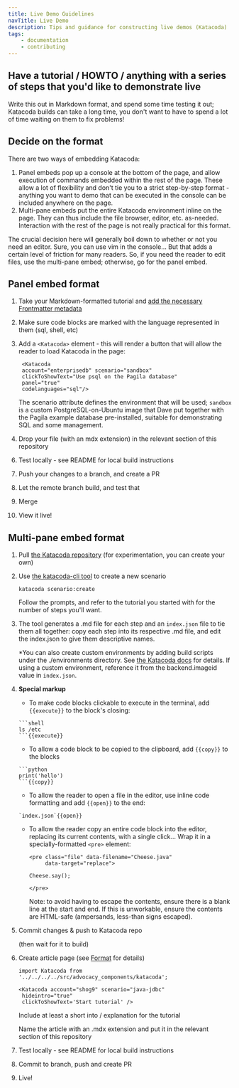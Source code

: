 ```yaml
---
title: Live Demo Guidelines
navTitle: Live Demo
description: Tips and guidance for constructing live demos (Katacoda)
tags:
    - documentation
    - contributing
---
```


<!-- Demo only: add top level section for "building/sql" to illustrate that too -->

## Have a tutorial / HOWTO / anything with a series of steps that you'd like to demonstrate live

Write this out in Markdown format, and spend some time testing it out; Katacoda builds can take a long time, you don't want to have to spend a lot of time waiting on them to fix problems!

## Decide on the format

There are two ways of embedding Katacoda: 

1. Panel embeds pop up a console at the bottom of the page, and allow execution of commands embedded within the rest of the page. 
   These allow a lot of flexibility and don't tie you to a strict step-by-step format - anything you want to demo that can be executed in the console can be included anywhere on the page.
2. Multi-pane embeds put the entire Katacoda environment inline on the page. They can thus include the file browser, editor, etc. as-needed.
   Interaction with the rest of the page is not really practical for this format.

The crucial decision here will generally boil down to whether or not you need an editor. Sure, you can use vim in the console... But that adds a certain level of friction for many readers. So, if you need the reader to edit files, use the multi-pane embed; otherwise, go for the panel embed.

## Panel embed format

1. Take your Markdown-formatted tutorial and [add the necessary Frontmatter metadata](../style)

2. Make sure code blocks are marked with the language represented in them (sql, shell, etc)

3. Add a `<Katacoda>` element - this will render a button that will allow the reader to load Katacoda in the page:


        <Katacoda 
        account="enterprisedb" scenario="sandbox" 
        clickToShowText="Use psql on the Pagila database" 
        panel="true"
        codelanguages="sql"/>

   The scenario attribute defines the environment that will be used; `sandbox` is a custom PostgreSQL-on-Ubuntu image that Dave put together with the Pagila example database pre-installed, suitable for demonstrating SQL and some management.

5. Drop your file (with an mdx extension) in the relevant section of this repository
<!-- Demo only: add top level section for "building/sql" to illustrate that too -->

6. Test locally - see README for local build instructions

7. Push your changes to a branch, and create a PR

8. Let the remote branch build, and test that

9. Merge

10. View it live!

## Multi-pane embed format

1. Pull [the Katacoda repository](https://github.com/EnterpriseDB/katacoda-scenarios) (for experimentation, you can create your own)

2. Use [the katacoda-cli tool](https://www.katacoda.com/cli) to create a new scenario 

   ```
   katacoda scenario:create
   ```

   Follow the prompts, and refer to the tutorial you started with for the number of steps you'll want.

3. The tool generates a .md file for each step and an `index.json` file to tie them all together: copy each step into its respective .md file, and edit the index.json to give them descriptive names.

   *You can also create custom environments by adding build scripts under the ./environments directory. See [the Katacoda docs](https://www.katacoda.community/custom-environment.html) for details. If using a custom environment, reference it from the backend.imageid value in `index.json`.

4. **Special markup**

   - To make code blocks clickable to execute in the terminal, add `{{execute}}` to the block's closing:

    ~~~
    ```shell
    ls /etc
    ```{{execute}}
    ~~~

   - To allow a code block to be copied to the clipboard, add `{{copy}}` to the blocks

    ~~~
    ```python
    print('hello')
    ```{{copy}}
    ~~~

   - To allow the reader to open a file in the editor, use inline code formatting and add `{{open}}` to the end:

    ~~~
    `index.json`{{open}}
    ~~~

   - To allow the reader copy an entire code block into the editor, replacing its current contents, with a single click... Wrap it in a specially-formatted `<pre>` element:

     ```
     <pre class="file" data-filename="Cheese.java" 
          data-target="replace">

     Cheese.say();

     </pre>
     ```
     Note: to avoid having to escape the contents, ensure there is a blank line at the start and end. If this is unworkable, ensure the contents are HTML-safe (ampersands, less-than signs escaped).

5. Commit changes & push to Katacoda repo

   (then wait for it to build)

6. Create article page (see [Format](../style) for details)

   ```
   import Katacoda from '../../../../src/advocacy_components/katacoda';

   <Katacoda account="shog9" scenario="java-jdbc" 
    hideintro="true" 
    clickToShowText='Start tutorial' />
   ```
   Include at least a short into / explanation for the tutorial

   Name the article with an .mdx extension and put it in the relevant section of this repository

7. Test locally - see README for local build instructions

8. Commit to branch, push and create PR

9. Live!
